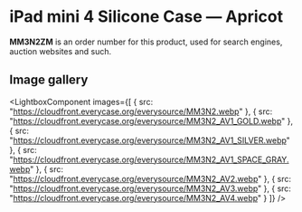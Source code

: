 
# iPad mini 4 Silicone Case — Apricot

<Callout type='info' emoji='👉🏻'>**MM3N2ZM** is an order number for this product, used for search engines, auction websites and such.</Callout>

## Image gallery

<LightboxComponent
    images={[
      {
        src: "https://cloudfront.everycase.org/everysource/MM3N2.webp"
      },
      {
        src: "https://cloudfront.everycase.org/everysource/MM3N2_AV1_GOLD.webp"
      },
      {
        src: "https://cloudfront.everycase.org/everysource/MM3N2_AV1_SILVER.webp"
      },
      {
        src: "https://cloudfront.everycase.org/everysource/MM3N2_AV1_SPACE_GRAY.webp"
      },
      {
        src: "https://cloudfront.everycase.org/everysource/MM3N2_AV2.webp"
      },
      {
        src: "https://cloudfront.everycase.org/everysource/MM3N2_AV3.webp"
      },
      {
        src: "https://cloudfront.everycase.org/everysource/MM3N2_AV4.webp"
      }
    ]}
  />
